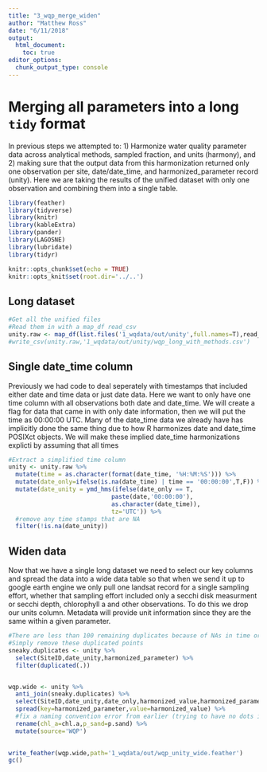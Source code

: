 ```yaml
---
title: "3_wqp_merge_widen"
author: "Matthew Ross"
date: "6/11/2018"
output:
  html_document:
    toc: true
editor_options: 
  chunk_output_type: console
---
```




# Merging all parameters into a long `tidy` format

In previous steps we attempted to: 1) Harmonize water quality parameter data across analytical methods, sampled fraction, and units (harmony), and 2) making sure that the output data from this harmonization returned only one observation per site, date/date_time, and harmonized_parameter record (unity). Here we are taking the results of the unified dataset with only one observation and combining them into a single table. 

```r
library(feather)
library(tidyverse)
library(knitr)
library(kableExtra)
library(pander)
library(LAGOSNE)
library(lubridate)
library(tidyr)

knitr::opts_chunk$set(echo = TRUE)
knitr::opts_knit$set(root.dir='../..')
```


## Long dataset
```r
#Get all the unified files
#Read them in with a map_df read_csv
unity.raw <- map_df(list.files('1_wqdata/out/unity',full.names=T),read_feather)
#write_csv(unity.raw,'1_wqdata/out/unity/wqp_long_with_methods.csv')

```


## Single date_time column

Previously we had code to deal seperately with timestamps that included either date and time data or just date data. Here we want to only have one time column with all observations both date and date_time. We will create a flag for data that came in with only date information, then we will put the time as 00:00:00 UTC. Many of the date_time data we already have has implicitly done the same thing due to how R harmonizes date and date_time POSIXct objects. We will make these implied date_time harmonizations explicti by assuming that all times   

```r
#Extract a simplified time column
unity <- unity.raw %>%
  mutate(time = as.character(format(date_time, '%H:%M:%S'))) %>%
  mutate(date_only=ifelse(is.na(date_time) | time == '00:00:00',T,F)) %>%
  mutate(date_unity = ymd_hms(ifelse(date_only == T,
                             paste(date,'00:00:00'),
                             as.character(date_time)),
                             tz='UTC')) %>%
  #remove any time stamps that are NA
  filter(!is.na(date_unity))

```


## Widen data

Now that we have a single long dataset we need to select our key columns and spread the data into a wide data table so that when we send it up to google earth engine we only pull one landsat record for a single sampling effort, whether that sampling effort included only a secchi disk measurment or secchi depth, chlorophyll a and other observations. To do this we drop our units column. Metadata will provide unit information since they are the same within a given parameter. 


```r
#There are less than 100 remaining duplicates because of NAs in time or date propogating to this point. We will 
#Simply remove these duplicated points
sneaky.duplicates <- unity %>%
  select(SiteID,date_unity,harmonized_parameter) %>%
  filter(duplicated(.))


wqp.wide <- unity %>%
  anti_join(sneaky.duplicates) %>%
  select(SiteID,date_unity,date_only,harmonized_value,harmonized_parameter) %>%
  spread(key=harmonized_parameter,value=harmonized_value) %>%
  #fix a naming convention error from earlier (trying to have no dots in column names)
  rename(chl_a=chl.a,p_sand=p.sand) %>%
  mutate(source='WQP')
  

write_feather(wqp.wide,path='1_wqdata/out/wqp_unity_wide.feather')
gc()

```
